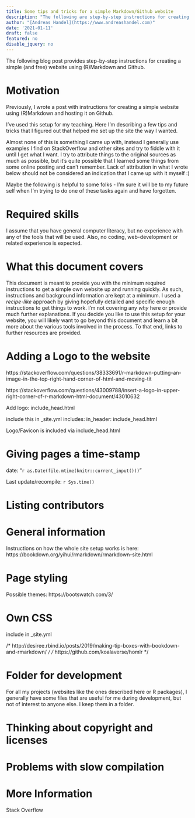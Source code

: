 ---
title: Some tips and tricks for a simple Markdown/Github website 
description: "The following are step-by-step instructions for creating a fairly basic but still useful website using [R Markdown](https://rmarkdown.rstudio.com/) (through [R Studio](https://rstudio.com/products/rstudio/)) and [Github](https://github.com/)."
author: "[Andreas Handel](https://www.andreashandel.com)"
date: '2021-01-11'
draft: false
featured: no
disable_jquery: no
---

The following blog post provides step-by-step instructions for creating a simple (and free) website using (R)Markdown and Github.


# Motivation

Previously, I wrote a post with instructions for creating a simple website using (R)Markdown and hosting it on Github.

I've used this setup for my teaching. Here I'm describing a few tips and tricks that I figured out that helped me set up the site the way I wanted.

Almost none of this is something I came up with, instead I generally use examples I find on StackOverflow and other sites and try to fiddle with it until I get what I want. I try to attribute things to the original sources as much as possible, but it's quite possible that I learned some things from some online posting and can't remember. Lack of attribution in what I wrote below should not be considered an indication that I came up with it myself :)

Maybe the following is helpful to some folks - I'm sure it will be to my future self when I'm trying to do one of these tasks again and have forgotten.


# Required skills

I assume that you have general computer literacy, but no experience with any of the tools that will be used. Also, no coding, web-development or related experience is expected. 


# What this document covers

This document is meant to provide you with the minimum required instructions to get a simple own website up and running quickly. As such, instructions and background information are kept at a minimum. I used a _recipe-like_ approach by giving hopefully detailed and specific enough instructions to get things to work. I'm not covering any _why_ here or provide much further explanations. If you decide you like to use this setup for your website, you will likely want to go beyond this document and learn a bit more about the various tools involved in the process. To that end, links to further resources are provided. 


# Adding a Logo to the website

https://stackoverflow.com/questions/38333691/r-markdown-putting-an-image-in-the-top-right-hand-corner-of-html-and-moving-tit

https://stackoverflow.com/questions/43009788/insert-a-logo-in-upper-right-corner-of-r-markdown-html-document/43010632


Add logo: include_head.html

<link rel="icon" type="image/png" href="media/idema_logo.png" />

include this in _site.yml
    includes:
      in_header: include_head.html

Logo/Favicon is included via include_head.html

# Giving pages a time-stamp


date: "`r as.Date(file.mtime(knitr::current_input()))`"

Last update/recompile: `r Sys.time()`


# Listing contributors


# General information
Instructions on how the whole site setup works is here:
https://bookdown.org/yihui/rmarkdown/rmarkdown-site.html


# Page styling

Possible themes:
https://bootswatch.com/3/



# Own CSS

include in _site.yml

/* http://desiree.rbind.io/posts/2019/making-tip-boxes-with-bookdown-and-rmarkdown/ */
/* https://github.com/koalaverse/homlr */


# Folder for development

For all my projects (websites like the ones described here or R packages), I generally have some files that are useful for me during development, but not of interest to anyone else. 
I keep them in a folder.


# Thinking about copyright and licenses



# Problems with slow compilation



# More Information

Stack Overflow






